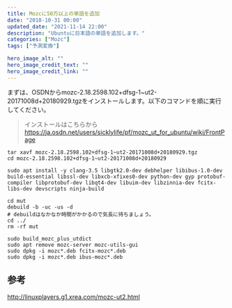 ```yaml
---
title: Mozcに50万以上の単語を追加
date: "2018-10-31 00:00"
updated_date: "2021-11-14 22:00"
description: "Ubuntuに日本語の単語を追加します。"
categories: ["Mozc"]
tags: ["予測変換"]

hero_image_alt: ""
hero_image_credit_text: ""
hero_image_credit_link: ""
---
```

まずは、OSDNからmozc-2.18.2598.102+dfsg-1~ut2-20171008d+20180929.tgzをインストールします。以下のコマンドを順に実行してください。

> インストールはこちらから
https://ja.osdn.net/users/sicklylife/pf/mozc_ut_for_ubuntu/wiki/FrontPage

```
tar xavf mozc-2.18.2598.102+dfsg-1~ut2-20171008d+20180929.tgz
cd mozc-2.18.2598.102+dfsg-1~ut2-20171008d+20180929

sudo apt install -y clang-3.5 libgtk2.0-dev debhelper libibus-1.0-dev build-essential libssl-dev libxcb-xfixes0-dev python-dev gyp protobuf-compiler libprotobuf-dev libqt4-dev libuim-dev libzinnia-dev fcitx-libs-dev devscripts ninja-build

cd mut
debuild -b -uc -us -d
# debuildはなかなか時間がかかるので気長に待ちましょう。
cd ../
rm -rf mut

sudo build_mozc_plus_utdict
sudo apt remove mozc-server mozc-utils-gui
sudo dpkg -i mozc*.deb fcitx-mozc*.deb
sudo dpkg -i mozc*.deb ibus-mozc*.deb
```

## 参考
http://linuxplayers.g1.xrea.com/mozc-ut2.html